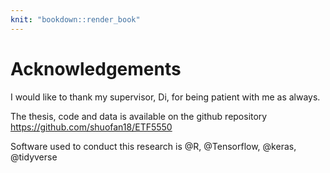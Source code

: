 ```yaml
---
knit: "bookdown::render_book"
---
```


# Acknowledgements {-}

I would like to thank my supervisor, Di, for being patient with me as always.


The thesis, code and data is available on the github repository [https://github.com/shuofan18/ETF5550](https://github.com/shuofan18/ETF5550)


Software used to conduct this research is @R, @Tensorflow, @keras, @tidyverse

